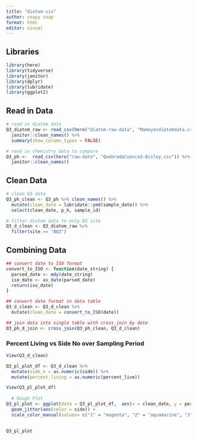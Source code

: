 ```yaml
---
title: "diatom-vis"
author: soapy soap
format: html
editor: visual
---
```


## Libraries

```r
library(here)
library(tidyverse)
library(janitor)
library(dplyr)
library(lubridate)
library(ggplot2)
```

## Read in Data

```r
# read in diatom data
Q3_diatom_raw <- read_csv(here("diatom-raw-data", "Mameyesdiatomdata.csv")) %>% 
  janitor::clean_names() %>% 
  summary(show_column_types = FALSE)

# read in chemistry data to compare
Q3_ph <-  read_csv(here("raw-data", "QuebradaCuenca3-Bisley.csv")) %>% 
  janitor::clean_names()
```

## Clean Data

```r
# clean Q3 data
Q3_ph_clean <- Q3_ph %>% clean_names() %>% 
  mutate(clean_date = lubridate::ymd(sample_date)) %>% 
  select(clean_date, p_h, sample_id)

# filter diatom data to only Q3 site
Q3_d_clean <- Q3_diatom_raw %>% 
  filter(site == "BQ3")
```

## Combining Data

```r
## convert date to ISO format
convert_to_ISO <- function(date_string) {
  parsed_date <- mdy(date_string)
  iso_date <- as_date(parsed_date)
  return(iso_date)
}

## convert date format in data table
Q3_d_clean <- Q3_d_clean %>% 
  mutate(clean_date = convert_to_ISO(date))
```

```r
## join data into single table with cross_join by date
Q3_ph_d_join <- cross_join(Q3_ph_clean, Q3_d_clean)
```

### Percent Living vs Side No over Sampling Period

```r
View(Q3_d_clean)

Q3_pl_plot_df <- Q3_d_clean %>% 
  mutate(side_n = as.numeric(side)) %>% 
  mutate(percent_living = as.numeric(percent_live))

View(Q3_pl_plot_df)  
  
  # Rough Plot
Q3_pl_plot <- ggplot(data = Q3_pl_plot_df,  aes(x = clean_date, y = percent_living)) +
  geom_jitter(aes(color = side)) +
  scale_color_manual(values= c("1" = "magenta", "2" = "aquamarine", "3" = "darkblue"))
             
             
Q3_pl_plot
```

## 

